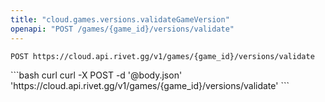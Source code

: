 ```yaml
---
title: "cloud.games.versions.validateGameVersion"
openapi: "POST /games/{game_id}/versions/validate"
---
```


```
POST https://cloud.api.rivet.gg/v1/games/{game_id}/versions/validate
```


<RequestExample>
```bash curl
curl -X POST -d '@body.json' 'https://cloud.api.rivet.gg/v1/games/{game_id}/versions/validate'
```
</RequestExample>
